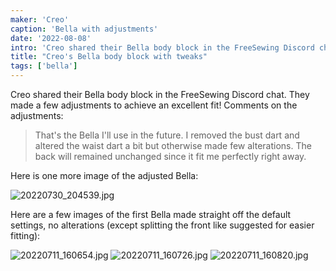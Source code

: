 ```yaml
---
maker: 'Creo'
caption: 'Bella with adjustments'
date: '2022-08-08'
intro: 'Creo shared their Bella body block in the FreeSewing Discord chat. They made a few adjustments to achieve an excellent fit! Comments on the adjustments:'
title: "Creo's Bella body block with tweaks"
tags: ['bella']
---
```


<!-- truncate -->

Creo shared their Bella body block in the FreeSewing Discord chat. They made a few adjustments to achieve an excellent fit! Comments on the adjustments:

> That's the Bella I'll use in the future. I removed the bust dart and altered the waist dart a bit but otherwise made few alterations. The back will remained unchanged since it fit me perfectly right away.

Here is one more image of the adjusted Bella:

![20220730_204539.jpg](https://posts.freesewing.org/uploads/20220730_204539_2c1053a494.jpg)

Here are a few images of the first Bella made straight off the default settings, no alterations (except splitting the front like suggested for easier fitting):

![20220711_160654.jpg](https://posts.freesewing.org/uploads/20220711_160654_e0ebc65bad.jpg)
![20220711_160726.jpg](https://posts.freesewing.org/uploads/20220711_160726_b38a71535f.jpg)
![20220711_160820.jpg](https://posts.freesewing.org/uploads/20220711_160820_c00257dcb4.jpg)
